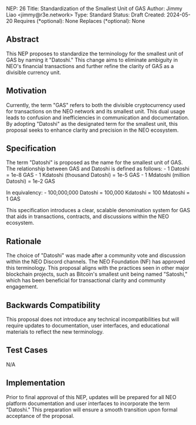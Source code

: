 NEP: 26
Title: Standardization of the Smallest Unit of GAS
Author: Jimmy Liao <jimmy@r3e.network>
Type: Standard
Status: Draft
Created: 2024-05-20
Requires (*optional): None
Replaces (*optional): None

==Abstract==

This NEP proposes to standardize the terminology for the smallest unit of GAS by naming it "Datoshi." This change aims to eliminate ambiguity in NEO's financial transactions and further refine the clarity of GAS as a divisible currency unit.

==Motivation==

Currently, the term "GAS" refers to both the divisible cryptocurrency used for transactions on the NEO network and its smallest unit. This dual usage leads to confusion and inefficiencies in communication and documentation. By adopting "Datoshi" as the designated term for the smallest unit, this proposal seeks to enhance clarity and precision in the NEO ecosystem.

==Specification==

The term "Datoshi" is proposed as the name for the smallest unit of GAS. The relationship between GAS and Datoshi is defined as follows:
- 1 Datoshi = 1e-8 GAS
- 1 Kdatoshi (thousand Datoshi) = 1e-5 GAS
- 1 Mdatoshi (million Datoshi) = 1e-2 GAS

In equivalency:
- 100,000,000 Datoshi = 100,000 Kdatoshi = 100 Mdatoshi = 1 GAS

This specification introduces a clear, scalable denomination system for GAS that aids in transactions, contracts, and discussions within the NEO ecosystem.

==Rationale==

The choice of "Datoshi" was made after a community vote and discussion within the NEO Discord channels. The NEO Foundation (NF) has approved this terminology. This proposal aligns with the practices seen in other major blockchain projects, such as Bitcoin's smallest unit being named "Satoshi," which has been beneficial for transactional clarity and community engagement.

==Backwards Compatibility==

This proposal does not introduce any technical incompatibilities but will require updates to documentation, user interfaces, and educational materials to reflect the new terminology.

==Test Cases==

N/A

==Implementation==

Prior to final approval of this NEP, updates will be prepared for all NEO platform documentation and user interfaces to incorporate the term "Datoshi." This preparation will ensure a smooth transition upon formal acceptance of the proposal.